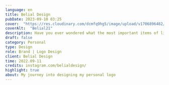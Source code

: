 ---
language: en
title: Belial Design 
pubDate: 2023-09-10 03:25
cover:  "https://res.cloudinary.com/dcmfq9hg5/image/upload/v1706896482/gfx/Belial21_cmn7r0.png"
coverAlt:  "Belial21"
description: Have you ever wondered what the most important items of life are? Well, wonder no more!
draft: false
category: Personal
type: Design
role: Brand | Logo Design
client: Belial Design
time: 2022.09-11
credits: instagram.com/belialdesign/
highlight: true
about: My journey into designing my personal logo
---

<Post/>

